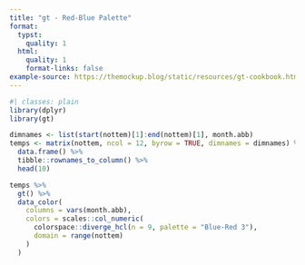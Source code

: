 ```yaml
---
title: "gt - Red-Blue Palette"
format:
  typst:
    quality: 1
  html:
    quality: 1
    format-links: false
example-source: https://themockup.blog/static/resources/gt-cookbook.html#red-blue-palette
---
```


```r
#| classes: plain
library(dplyr)
library(gt)

dimnames <- list(start(nottem)[1]:end(nottem)[1], month.abb)
temps <- matrix(nottem, ncol = 12, byrow = TRUE, dimnames = dimnames) %>%
  data.frame() %>%
  tibble::rownames_to_column() %>%
  head(10)

temps %>%
  gt() %>%
  data_color(
    columns = vars(month.abb),
    colors = scales::col_numeric(
      colorspace::diverge_hcl(n = 9, palette = "Blue-Red 3"),
      domain = range(nottem)
    )
  )
```